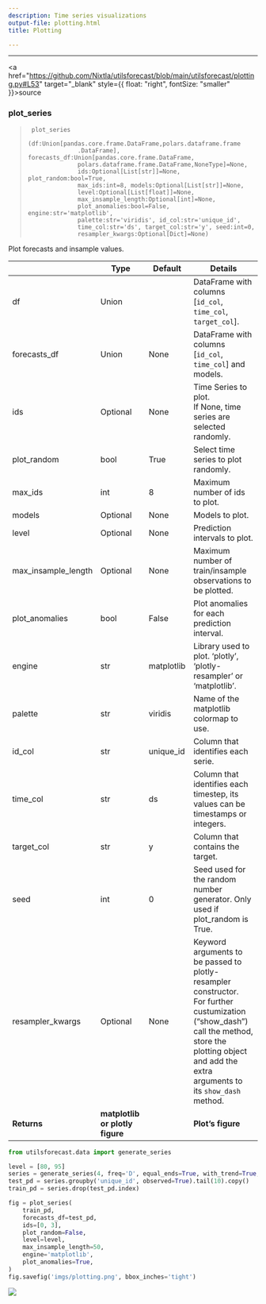 ```yaml
---
description: Time series visualizations
output-file: plotting.html
title: Plotting

---
```


------------------------------------------------------------------------

<a
href="https://github.com/Nixtla/utilsforecast/blob/main/utilsforecast/plotting.py#L53"
target="_blank" style={{ float: "right", fontSize: "smaller" }}>source</a>

### plot_series

> ``` text
>  plot_series
>               (df:Union[pandas.core.frame.DataFrame,polars.dataframe.frame
>               .DataFrame], forecasts_df:Union[pandas.core.frame.DataFrame,
>               polars.dataframe.frame.DataFrame,NoneType]=None,
>               ids:Optional[List[str]]=None, plot_random:bool=True,
>               max_ids:int=8, models:Optional[List[str]]=None,
>               level:Optional[List[float]]=None,
>               max_insample_length:Optional[int]=None,
>               plot_anomalies:bool=False, engine:str='matplotlib',
>               palette:str='viridis', id_col:str='unique_id',
>               time_col:str='ds', target_col:str='y', seed:int=0,
>               resampler_kwargs:Optional[Dict]=None)
> ```

Plot forecasts and insample values.

|                     | **Type**                        | **Default** | **Details**                                                                                                                                                                                                        |
|------|------------------|-------------------------|-------------------------|
| df                  | Union                           |             | DataFrame with columns \[`id_col`, `time_col`, `target_col`\].                                                                                                                                                     |
| forecasts_df        | Union                           | None        | DataFrame with columns \[`id_col`, `time_col`\] and models.                                                                                                                                                        |
| ids                 | Optional                        | None        | Time Series to plot.<br/>If None, time series are selected randomly.                                                                                                                                                |
| plot_random         | bool                            | True        | Select time series to plot randomly.                                                                                                                                                                               |
| max_ids             | int                             | 8           | Maximum number of ids to plot.                                                                                                                                                                                     |
| models              | Optional                        | None        | Models to plot.                                                                                                                                                                                                    |
| level               | Optional                        | None        | Prediction intervals to plot.                                                                                                                                                                                      |
| max_insample_length | Optional                        | None        | Maximum number of train/insample observations to be plotted.                                                                                                                                                       |
| plot_anomalies      | bool                            | False       | Plot anomalies for each prediction interval.                                                                                                                                                                       |
| engine              | str                             | matplotlib  | Library used to plot. ‘plotly’, ‘plotly-resampler’ or ‘matplotlib’.                                                                                                                                                |
| palette             | str                             | viridis     | Name of the matplotlib colormap to use.                                                                                                                                                                            |
| id_col              | str                             | unique_id   | Column that identifies each serie.                                                                                                                                                                                 |
| time_col            | str                             | ds          | Column that identifies each timestep, its values can be timestamps or integers.                                                                                                                                    |
| target_col          | str                             | y           | Column that contains the target.                                                                                                                                                                                   |
| seed                | int                             | 0           | Seed used for the random number generator. Only used if plot_random is True.                                                                                                                                       |
| resampler_kwargs    | Optional                        | None        | Keyword arguments to be passed to plotly-resampler constructor.<br/>For further custumization (“show_dash”) call the method,<br/>store the plotting object and add the extra arguments to<br/>its `show_dash` method. |
| **Returns**         | **matplotlib or plotly figure** |             | **Plot’s figure**                                                                                                                                                                                                  |

```python
from utilsforecast.data import generate_series
```


```python
level = [80, 95]
series = generate_series(4, freq='D', equal_ends=True, with_trend=True, n_models=2, level=level)
test_pd = series.groupby('unique_id', observed=True).tail(10).copy()
train_pd = series.drop(test_pd.index)
```


```python
fig = plot_series(
    train_pd,
    forecasts_df=test_pd,
    ids=[0, 3],
    plot_random=False,
    level=level,    
    max_insample_length=50,
    engine='matplotlib',
    plot_anomalies=True,
)
fig.savefig('imgs/plotting.png', bbox_inches='tight')
```

![](/utilsforecast/imgs/plotting.png)


